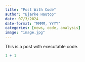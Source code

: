 ```yaml
---
title: "Post With Code"
author: "Bjarke Hautop"
date: 07/3/2024
date-format: "MMMM, YYYY"
categories: [news, code, analysis]
image: "image.jpg"
---
```


This is a post with executable code.

```r
1 + 1
```
